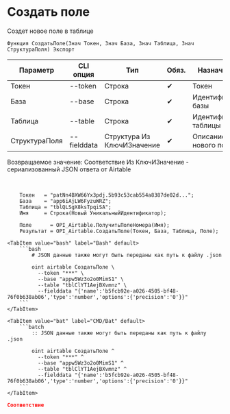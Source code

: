 ﻿---
sidebar_position: 1
description: Создать поле и другие функции для работы с Airtable в Открытом пакете интеграций - бесплатной open-source библиотеке интеграций для 1С:Предприятие 8, OneScript и CLI
keywords: [1C, 1С, 1С:Предприятие, 1С:Предприятие 8.3, API, Интеграция, Сервисы, Обмен, OneScript, CLI, Airtable]
---


# Создать поле
 Создет новое поле в таблице



`Функция СоздатьПоле(Знач Токен, Знач База, Знач Таблица, Знач СтруктураПоля) Экспорт`

  | Параметр | CLI опция | Тип | Обяз. | Назначение |
  |-|-|-|-|-|
  | Токен | --token | Строка | &#x2714; | Токен |
  | База | --base | Строка | &#x2714; | Идентификатор базы |
  | Таблица | --table | Строка | &#x2714; | Идентификатор таблицы |
  | СтруктураПоля | --fielddata | Структура Из КлючИЗначение | &#x2714; | Описание нового поля |

  
  Возвращаемое значение:   Соответствие Из КлючИЗначение - сериализованный JSON ответа от Airtable

<br/>




```bsl title="Пример использования для 1С:Предприятие/OneScript"
    Токен   = "patNn4BXW66Yx3pdj.5b93c53cab554a8387de02d...";
    База    = "app6iAjLW6FyzuWRZ";
    Таблица = "tblQLSgX8ksTpqiSA";
    Имя     = Строка(Новый УникальныйИдентификатор);

    Поле      = OPI_Airtable.ПолучитьПолеНомера(Имя);
    Результат = OPI_Airtable.СоздатьПоле(Токен, База, Таблица, Поле);
```
    

 <Tabs>
  
    <TabItem value="bash" label="Bash" default>
        ```bash
            # JSON данные также могут быть переданы как путь к файлу .json
            
            oint airtable СоздатьПоле \
              --token "***" \
              --base "appw5Wz3o2o0MimS1" \
              --table "tblClYT1AejBXvmnz" \
              --fielddata "{'name':'b5fcb92e-a026-4505-bf48-76f0b638ab06','type':'number','options':{'precision':'0'}}"
        ```
    </TabItem>
  
    <TabItem value="bat" label="CMD/Bat" default>
        ```batch
            :: JSON данные также могут быть переданы как путь к файлу .json
            
            oint airtable СоздатьПоле ^
              --token "***" ^
              --base "appw5Wz3o2o0MimS1" ^
              --table "tblClYT1AejBXvmnz" ^
              --fielddata "{'name':'b5fcb92e-a026-4505-bf48-76f0b638ab06','type':'number','options':{'precision':'0'}}"
        ```
    </TabItem>
</Tabs>


```json title="Результат"
Соответствие
```
